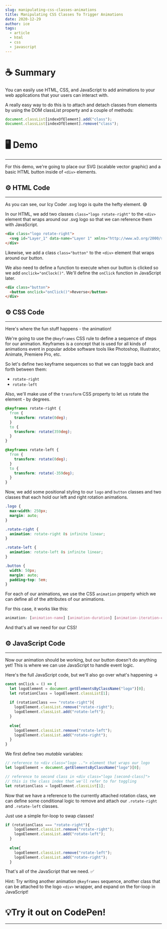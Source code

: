 ```yaml
---
slug: manipulating-css-classes-animations
title: Manipulating CSS Classes To Trigger Animations
date: 2020-12-29
author: ice
tags:
  - article
  - html
  - css
  - javascript
---
```


# ☕️ Summary

You can easily use HTML, CSS, and JavaScript to add animations to your web applications that your users can interact with.

A really easy way to do this is to attach and detach classes from elements by using the DOM classList property and a couple of methods:

```jsx
document.classList[indexOfElement].add("class");
document.classList[indexOfElement].remove("class");
```

# 🖥 Demo

---

For this demo, we're going to place our SVG (scalable vector graphic) and a basic HTML button inside of `<div>` elements.

## ⚙️ HTML Code

---

As you can see, our Icy Coder .svg logo is quite the hefty element. 😅

In our HTML, we add two classes `class="logo rotate-right"` to the `<div>` element that wraps around our .svg logo so that we can reference them with JavaScript.

```html
<div class="logo rotate-right">
  <svg id="Layer_1" data-name="Layer 1" xmlns="http://www.w3.org/2000/svg" xmlns:xlink="http://www.w3.org/1999/xlink" viewBox="0 0 367.19 344.96"><defs><style>.cls-1{fill:url(#radial-gradient);}.cls-2{fill:url(#radial-gradient-2);}.cls-3{fill:url(#radial-gradient-3);}.cls-4{fill:url(#radial-gradient-4);}.cls-5{fill:url(#radial-gradient-5);}.cls-6{fill:url(#radial-gradient-6);}.cls-7{fill:url(#radial-gradient-7);}.cls-8{fill:url(#radial-gradient-8);}.cls-9{fill:url(#radial-gradient-9);}.cls-10{fill:url(#radial-gradient-10);}.cls-11{fill:url(#radial-gradient-11);}.cls-12{fill:url(#radial-gradient-12);}.cls-13{fill:url(#radial-gradient-13);}</style><radialGradient id="radial-gradient" cx="183.59" cy="172.48" r="50" gradientUnits="userSpaceOnUse"><stop offset="0.35" stop-color="#f1f2f2"/><stop offset="1" stop-color="#0e9ed9"/></radialGradient><radialGradient id="radial-gradient-2" cx="183.59" cy="50" r="50" xlink:href="#radial-gradient"/><radialGradient id="radial-gradient-3" cx="317.19" cy="172.48" r="50" gradientUnits="userSpaceOnUse"><stop offset="0.29" stop-color="#f1f2f2"/><stop offset="0.36" stop-color="#e9eff1"/><stop offset="0.46" stop-color="#d3e7ef"/><stop offset="0.58" stop-color="#b0daeb"/><stop offset="0.73" stop-color="#7fc8e5"/><stop offset="0.88" stop-color="#41b1df"/><stop offset="1" stop-color="#0e9ed9"/></radialGradient><radialGradient id="radial-gradient-4" cx="183.59" cy="294.96" r="50" xlink:href="#radial-gradient"/><radialGradient id="radial-gradient-5" cx="66.41" cy="543.7" r="50" gradientTransform="translate(66.8 -18.26) scale(0.5 0.5)" gradientUnits="userSpaceOnUse"><stop offset="0" stop-color="#f1f2f2"/><stop offset="1" stop-color="#0e9ed9"/></radialGradient><radialGradient id="radial-gradient-6" cx="50" cy="173.75" r="50" xlink:href="#radial-gradient"/><radialGradient id="radial-gradient-7" cx="393.82" cy="543.7" r="50" xlink:href="#radial-gradient-5"/><radialGradient id="radial-gradient-8" cx="77.44" cy="209.96" r="50" xlink:href="#radial-gradient-5"/><radialGradient id="radial-gradient-9" cx="400.78" cy="219.25" r="50" gradientTransform="translate(66.8 -18.26) scale(0.5 0.5)" gradientUnits="userSpaceOnUse"><stop offset="0" stop-color="#f1f2f2"/><stop offset="0.9" stop-color="#0e9ed9"/></radialGradient><radialGradient id="radial-gradient-10" cx="219.99" cy="278.74" r="50" gradientTransform="translate(-366.38 -524.37) scale(2.5 2.5)" xlink:href="#radial-gradient"/><radialGradient id="radial-gradient-11" cx="92.67" cy="277.02" r="50" gradientTransform="translate(66.8 -18.26) scale(0.5 0.5)" xlink:href="#radial-gradient"/><radialGradient id="radial-gradient-12" cx="400.78" cy="366.23" r="50" gradientTransform="translate(66.8 -18.26) scale(0.5 0.5)" xlink:href="#radial-gradient"/><radialGradient id="radial-gradient-13" cx="213.88" cy="526.43" r="50" gradientTransform="translate(66.8 -18.26) scale(0.5 0.5)" xlink:href="#radial-gradient"/></defs><circle class="cls-1" cx="183.59" cy="172.48" r="50"/><circle class="cls-2" cx="183.59" cy="50" r="50"/><circle class="cls-3" cx="317.19" cy="172.48" r="50"/><circle class="cls-4" cx="183.59" cy="294.96" r="50"/><circle class="cls-5" cx="100" cy="253.59" r="25"/><circle class="cls-6" cx="50" cy="173.75" r="50"/><circle class="cls-7" cx="263.7" cy="253.59" r="25"/><circle class="cls-8" cx="105.52" cy="86.72" r="25"/><circle class="cls-9" cx="267.19" cy="91.37" r="25"/><circle class="cls-10" cx="183.59" cy="172.48" r="125"/><circle class="cls-11" cx="113.13" cy="120.25" r="25"/><circle class="cls-12" cx="267.19" cy="164.86" r="25"/><circle class="cls-13" cx="173.74" cy="244.96" r="25"/></svg>
</div>
```

Likewise, we add a class `class="button"` to the `<div>` element that wraps around our button.

We also need to define a function to execute when our button is clicked so we add `onclick="onClock()"`. We'll define the `onClick` function in JavaScript later.

```html
<div class="button">
  <button onclick="onClick()">Reverse</button>
</div>
```

## ⚙️ CSS Code

---

Here's where the fun stuff happens - the animation!

We're going to use the  `@keyframes` CSS rule to define a sequence of steps for our animation. Keyframes is a concept that is used for all kinds of animations event in popular adobe software tools like Photoshop, Illustrator, Animate, Premiere Pro, etc.

So let's define two keyframe sequences so that we can toggle back and forth between them:

- `rotate-right`
- `rotate-left`

Also, we'll make use of the `transform` CSS property to let us rotate the element - by degrees.

```css
@keyframes rotate-right {
  from {
    transform: rotate(0deg);
  }
  to {
    transform: rotate(359deg);
  }
}

@keyframes rotate-left {
  from {
    transform: rotate(0deg);
  }
  to {
    transform: rotate(-359deg);
  }
}
```

Now, we add some positional styling to our `logo` and `button` classes and two classes that each hold our left and right rotation animations.

```css
.logo {
  max-width: 250px;
  margin: auto;
}

.rotate-right {
  animation: rotate-right 8s infinite linear;
}

.rotate-left {
  animation: rotate-left 8s infinite linear;
}

.button {
  width: 50px;
  margin: auto;
  padding-top: 5em;
}
```

For each of our animations, we use the CSS `animation` property which we can define all of the attributes of our animations.

For this case, it works like this:

```css
animation: [animation-name] [animation-duration] [animation-iteration-count] [animation-timing-function]
```

And that's all we need for our CSS!

## ⚙️ JavaScript Code

---

Now our animation should be working, but our button doesn't do anything yet! This is where we can use JavaScript to handle event logic.

Here's the full JavaScript code, but we'll also go over what's happening →

```jsx
const onClick = () => {
  let logoElement = document.getElementsByClassName("logo")[0];
  let rotationClass = logoElement.classList[1];
  
  if (rotationClass === "rotate-right"){
    logoElement.classList.remove("rotate-right");
    logoElement.classList.add("rotate-left");
  }
  
  else{
    logoElement.classList.remove("rotate-left");
    logoElement.classList.add("rotate-right");
  }
}
```

We first define two *mutable* variables:

```jsx
// reference to <div class="logo .."> element that wraps our logo
let logoElement = document.getElementsByClassName("logo")[0];

// reference to second class in <div class="logo [second-class]">
// this is the class index that we'll refer to for toggling
let rotationClass = logoElement.classList[1];
```

Now that we have a reference to the currently attached rotation class, we can define some conditional logic to remove and attach our `.rotate-right` and `.rotate-left` classes.

Just use a simple for-loop to swap classes!

```jsx
if (rotationClass === "rotate-right"){
    logoElement.classList.remove("rotate-right");
    logoElement.classList.add("rotate-left");
  }
  
  else{
    logoElement.classList.remove("rotate-left");
    logoElement.classList.add("rotate-right");
  }
```

That's all of the JavaScript that we need. ✅

Hint: Try writing another animation `@keyframes` sequence, another class that can be attached to the logo `<div>` wrapper, and expand on the for-loop in JavaScript! 

# 💡Try it out on CodePen!
---


<div>
  <CodePen hash="XWjVEGv" user="ahoward2" height={500}/>
</div>